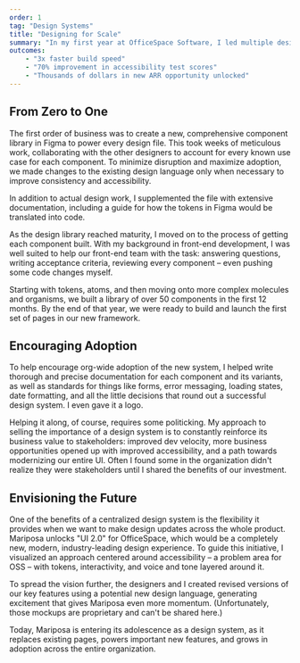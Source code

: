 ```yaml
---
order: 1
tag: "Design Systems"
title: "Designing for Scale"
summary: "In my first year at OfficeSpace Software, I led multiple designers and developers in the process of building a design system where none existed, unlocking new business opportunities, supercharging development velocity, and setting up a bright future for the 15-year-old product. Meet Mariposa."
outcomes:
    - "3x faster build speed"
    - "70% improvement in accessibility test scores"
    - "Thousands of dollars in new ARR opportunity unlocked"
---
```


## From Zero to One

The first order of business was to create a new, comprehensive component library in Figma to power every design file. This took weeks of meticulous work, collaborating with the other designers to account for every known use case for each component. To minimize disruption and maximize adoption, we made changes to the existing design language only when necessary to improve consistency and accessibility.

In addition to actual design work, I supplemented the file with extensive documentation, including a guide for how the tokens in Figma would be translated into code.

<ImageWithCaption
src="/portfolio-assets/design-system-components.jpg"
alt="A collection of Mariposa design assets."
width="1000"
height="600"
/>

As the design library reached maturity, I moved on to the process of getting each component built. With my background in front-end development, I was well suited to help our front-end team with the task: answering questions, writing acceptance criteria, reviewing every component – even pushing some code changes myself.

Starting with tokens, atoms, and then moving onto more complex molecules and organisms, we built a library of over 50 components in the first 12 months. By the end of that year, we were ready to build and launch the first set of pages in our new framework.

## Encouraging Adoption

To help encourage org-wide adoption of the new system, I helped write thorough and precise documentation for each component and its variants, as well as standards for things like forms, error messaging, loading states, date formatting, and all the little decisions that round out a successful design system. I even gave it a logo.

<ImageWithCaption
src="/portfolio-assets/design-system-logo.jpg"
alt="The logo for Mariposa, which looks like an abstract butterfly built from the OSS logo."
width="443"
height="190"
/>

Helping it along, of course, requires some politicking. My approach to selling the importance of a design system is to constantly reinforce its business value to stakeholders: improved dev velocity, more business opportunities opened up with improved accessibility, and a path towards modernizing our entire UI. Often I found some in the organization didn't realize they were stakeholders until I shared the benefits of our investment.

## Envisioning the Future

One of the benefits of a centralized design system is the flexibility it provides when we want to make design updates across the whole product. Mariposa unlocks "UI 2.0" for OfficeSpace, which would be a completely new, modern, industry-leading design experience. To guide this initiative, I visualized an approach centered around accessibility – a problem area for OSS – with tokens, interactivity, and voice and tone layered around it.

<ImageWithCaption
src="/portfolio-assets/design-system-layers.jpg"
alt="An infographic describing the layered approach to UI 2.0 using Mariposa."
width="1000"
height="802"
/>

To spread the vision further, the designers and I created revised versions of our key features using a potential new design language, generating excitement that gives Mariposa even more momentum. (Unfortunately, those mockups are proprietary and can't be shared here.)

Today, Mariposa is entering its adolescence as a design system, as it replaces existing pages, powers important new features, and grows in adoption across the entire organization.
